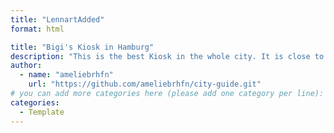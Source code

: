 ```yaml
---
title: "LennartAdded"
format: html

title: "Bigi's Kiosk in Hamburg"
description: "This is the best Kiosk in the whole city. It is close to Palas on the Schanze and the owner is the cutest guy. He will quickly start referring to you as a family member and has the best jokes. 10/10, always a fun stop for a night out."
author:
  - name: "ameliebrhfn"
    url: "https://github.com/ameliebrhfn/city-guide.git"
# you can add more categories here (please add one category per line):
categories:
  - Template
---
```



